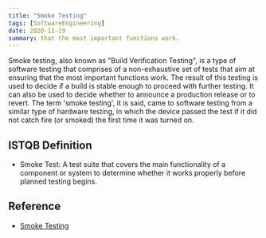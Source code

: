 ```yaml
---
title: "Smoke Testing"
tags: [SoftwareEngineering]
date: 2020-11-19
summary: that the most important functions work.
---
```


Smoke testing, also known as "Build Verification Testing", is a type of software
testing that comprises of a non-exhaustive set of tests that aim at ensuring
that the most important functions work. The result of this testing is used to
decide if a build is stable enough to proceed with further testing. It can also
be used to decide whether to announce a production release or to revert. The
term 'smoke testing', it is said, came to software testing from a similar type
of hardware testing, in which the device passed the test if it did not catch
fire (or smoked) the first time it was turned on.

## ISTQB Definition

- Smoke Test: A test suite that covers the main functionality of a component or
  system to determine whether it works properly before planned testing begins.

## Reference

- [Smoke Testing](https://softwaretestingfundamentals.com/smoke-testing)
